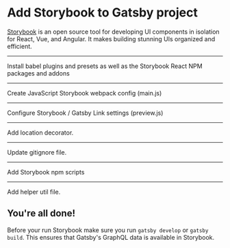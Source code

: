 # Add Storybook to Gatsby project

[Storybook](https://storybook.js.org/) is an open source tool for developing UI components in isolation for React, Vue, and Angular. It makes building stunning UIs organized and efficient.

---

Install babel plugins and presets as well as the Storybook React NPM packages and addons

<NPMPackage name="babel-loader" />
<NPMPackage name="@babel/preset-react" />
<NPMPackage name="@babel/preset-env" />
<NPMPackage name="@babel/plugin-proposal-class-properties" />
<NPMPackage name="babel-plugin-remove-graphql-queries" />
<NPMPackage name="babel-plugin-react-docgen" />
<NPMPackage name="focus-visible" />
<NPMPackage name="copyfiles" />

<NPMPackage name="@storybook/react" />
<NPMPackage name="@storybook/addon-actions" />
<NPMPackage name="@storybook/addon-docs" />
<NPMPackage name="@storybook/addon-knobs" />
<NPMPackage name="@storybook/addon-storyshots" />
<NPMPackage name="@storybook/addon-a11y" />

---

Create JavaScript Storybook webpack config (main.js)

<File
  path="./.storybook/main.js"
  content="https://raw.githubusercontent.com/mediacurrent/gatsby-recipe-mediacurrent/master/recipe/storybook/main.js"
/>

---

Configure Storybook / Gatsby Link settings (preview.js)

<File
  path="./.storybook/preview.js"
  content="https://raw.githubusercontent.com/mediacurrent/gatsby-recipe-mediacurrent/master/recipe/storybook/preview.js"
/>

---

Add location decorator.

<File
  path="./.storybook/locationDecorator.js"
  content="https://raw.githubusercontent.com/mediacurrent/gatsby-recipe-mediacurrent/master/recipe/storybook/locationDecorator.js"
/>

---

Update gitignore file.

<File
  path="./.gitignore"
  content="https://raw.githubusercontent.com/mediacurrent/gatsby-recipe-mediacurrent/master/recipe/storybook/.gitignore"
/>

---

Add Storybook npm scripts

<NPMScript
  name="build:storybook"
  command="NODE_ENV=production build-storybook --quiet -s ./static -c .storybook -o static/storybook"
/>
<NPMScript
  name="build"
  command="npm run build:gatsby && npm run build:storybook && copyfiles -u 1 static/storybook/* public"
/>
<NPMScript
  name="storybook"
  command="NODE_ENV=production start-storybook -s ./static -p 6006"
/>

---

Add helper util file.

<File
  path="./storybook/storybookHelpers.js"
  content="https://raw.githubusercontent.com/mediacurrent/gatsby-recipe-mediacurrent/master/recipe/storybook/storybookHelpers.js"
/>

## You're all done!

Before your run Storybook make sure you run `gatsby develop` or `gatsby build`. This ensures that Gatsby's GraphQL data is available in Storybook.
